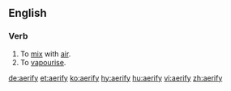 ==English==

===Verb===
{{en-verb|aerifies|aerifying|aerified|aerified}}

# To [[mix]] with [[air]].
# To [[vapourise]].

[[de:aerify]]
[[et:aerify]]
[[ko:aerify]]
[[hy:aerify]]
[[hu:aerify]]
[[vi:aerify]]
[[zh:aerify]]